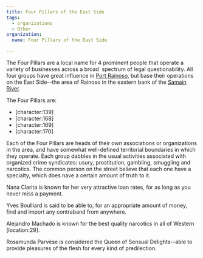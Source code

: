 ```yaml
---
title: Four Pillars of the East Side
tags:
  - organizations
  - Other
organization:
  name: Four Pillars of the East Side

---
```


The Four Pillars are a local name for 4 prominent people that operate a variety
of businesses across a broad  spectrum of legal questionability. All four groups
have great influence in [Port Rainoso](/locations/port-rainoso/), but base
their operations on the East Side--the area of Rainoso in the eastern bank of
the [Samain River](/locations/samain-river/).

The Four Pillars are:

* \[character:139]
* \[character:168]
* \[character:169]
* \[character:170]

Each of the Four Pillars are heads of their own associations or organizations in
the area, and have somewhat well-defined territorial boundaries in which they
operate. Each group dabbles in the usual activities associated with organized
crime syndicates: usury, prostitution, gambling, smuggling and narcotics. The
common person on the street believe that each one have a specialty, which does
nave a certain amount of truth to it.

Nana Clarita is known for her very attractive loan rates, for as long as you
never miss a payment.

Yves Boulliard is said to be able to, for an appropriate amount of money, find
and import any contraband from anywhere.

Alejandro Machado is known for the best quality narcotics in all of Western
\[location:29].

Rosamunda Parvèse is considered the Queen of Sensual Delights--able to provide
pleasures of the flesh for every kind of predilection.
